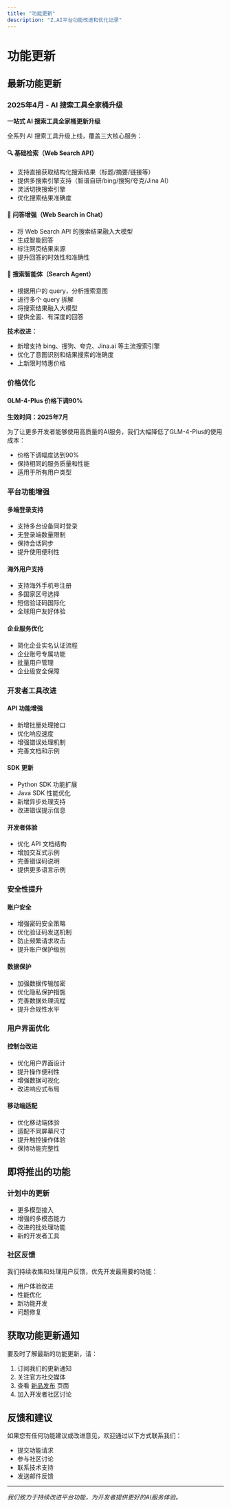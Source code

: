 ```yaml
---
title: "功能更新"
description: "Z.AI平台功能改进和优化记录"
---
```


# 功能更新

## 最新功能更新

### 2025年4月 - AI 搜索工具全家桶升级

**一站式 AI 搜索工具全家桶更新升级**

全系列 AI 搜索工具升级上线，覆盖三大核心服务：

#### 🔍 基础检索（Web Search API）
- 支持直接获取结构化搜索结果（标题/摘要/链接等）
- 提供多搜索引擎支持（智谱自研/bing/搜狗/夸克/Jina AI）
- 灵活切换搜索引擎
- 优化搜索结果准确度

#### 💬 问答增强（Web Search in Chat）
- 将 Web Search API 的搜索结果融入大模型
- 生成智能回答
- 标注网页结果来源
- 提升回答的时效性和准确性

#### 🤖 搜索智能体（Search Agent）
- 根据用户的 query，分析搜索意图
- 进行多个 query 拆解
- 将搜索结果融入大模型
- 提供全面、有深度的回答

**技术改进：**
- 新增支持 bing、搜狗、夸克、Jina.ai 等主流搜索引擎
- 优化了意图识别和结果搜索的准确度
- 上新限时特惠价格

### 价格优化

#### GLM-4-Plus 价格下调90%
**生效时间：2025年7月**

为了让更多开发者能够使用高质量的AI服务，我们大幅降低了GLM-4-Plus的使用成本：
- 价格下调幅度达到90%
- 保持相同的服务质量和性能
- 适用于所有用户类型

### 平台功能增强

#### 多端登录支持
- 支持多台设备同时登录
- 无登录端数量限制
- 保持会话同步
- 提升使用便利性

#### 海外用户支持
- 支持海外手机号注册
- 多国家区号选择
- 短信验证码国际化
- 全球用户友好体验

#### 企业服务优化
- 简化企业实名认证流程
- 企业账号专属功能
- 批量用户管理
- 企业级安全保障

### 开发者工具改进

#### API 功能增强
- 新增批量处理接口
- 优化响应速度
- 增强错误处理机制
- 完善文档和示例

#### SDK 更新
- Python SDK 功能扩展
- Java SDK 性能优化
- 新增异步处理支持
- 改进错误提示信息

#### 开发者体验
- 优化 API 文档结构
- 增加交互式示例
- 完善错误码说明
- 提供更多语言示例

### 安全性提升

#### 账户安全
- 增强密码安全策略
- 优化验证码发送机制
- 防止频繁请求攻击
- 提升账户保护级别

#### 数据保护
- 加强数据传输加密
- 优化隐私保护措施
- 完善数据处理流程
- 提升合规性水平

### 用户界面优化

#### 控制台改进
- 优化用户界面设计
- 提升操作便利性
- 增强数据可视化
- 改进响应式布局

#### 移动端适配
- 优化移动端体验
- 适配不同屏幕尺寸
- 提升触控操作体验
- 保持功能完整性

## 即将推出的功能

### 计划中的更新
- 更多模型接入
- 增强的多模态能力
- 改进的批处理功能
- 新的开发者工具

### 社区反馈
我们持续收集和处理用户反馈，优先开发最需要的功能：
- 用户体验改进
- 性能优化
- 新功能开发
- 问题修复

## 获取功能更新通知

要及时了解最新的功能更新，请：

1. 订阅我们的更新通知
2. 关注官方社交媒体
3. 查看 [新品发布](/cn/update/new-releases) 页面
4. 加入开发者社区讨论

## 反馈和建议

如果您有任何功能建议或改进意见，欢迎通过以下方式联系我们：
- 提交功能请求
- 参与社区讨论
- 联系技术支持
- 发送邮件反馈

---

*我们致力于持续改进平台功能，为开发者提供更好的AI服务体验。*